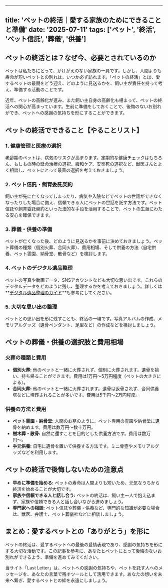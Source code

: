 
---
title: 'ペットの終活｜愛する家族のためにできることと準備'
date: '2025-07-11'
tags: ['ペット', '終活', 'ペット信託', '葬儀', '供養']
---

## ペットの終活とは？なぜ今、必要とされているのか

ペットは私たちにとって、かけがえのない家族の一員です。しかし、人間よりも寿命が短いペットとの別れは、いつか必ず訪れます。「ペットの終活」とは、愛するペットの最期をどう迎え、どのように見送るかを、飼い主が責任を持って考え、準備する活動のことです。

近年、ペットの高齢化が進み、また飼い主自身の高齢化も相まって、ペットの終活への関心が高まっています。生前に準備をしておくことで、後悔のないお別れができ、ペットへの感謝の気持ちを形にすることができます。

## ペットの終活でできること【やることリスト】

### 1. 健康管理と医療の選択

老齢期のペットは、病気のリスクが高まります。定期的な健康チェックはもちろん、もしもの時の延命治療の選択、緩和ケア、安楽死の選択など、獣医さんとよく相談し、ペットにとって最善の選択を考えておきましょう。

### 2. ペット信託・飼育委託契約

飼い主が先に亡くなってしまったり、病気や入院などでペットの世話ができなくなったりした場合に備え、信頼できる人にペットの世話を託す方法です。ペット信託や飼育委託契約といった法的な手段を活用することで、ペットの生涯にわたる安心を確保できます。

### 3. 葬儀・供養の準備

ペットが亡くなった後、どのように見送るかを事前に決めておきましょう。ペット葬儀の種類（個別火葬、合同火葬）、費用相場、そして供養の方法（自宅供養、ペット霊園、納骨堂、散骨など）を検討します。

### 4. ペットのデジタル遺品整理

ペットの写真や動画データ、SNSアカウントなども大切な思い出です。これらのデジタルデータをどのように残し、整理するかを考えておきましょう。詳しくは**[デジタル遺品整理のガイド](/articles/digital-legacy-management-guide)**も参考にしてください。

### 5. 大切な思い出の整理

ペットとの思い出を形に残すことも、終活の一環です。写真アルバムの作成、メモリアルグッズ（遺骨ペンダント、足型など）の作成などを検討しましょう。

## ペットの葬儀・供養の選択肢と費用相場

### 火葬の種類と費用

*   **個別火葬:** 他のペットと一緒に火葬されず、個別に火葬されます。遺骨を拾い、持ち帰ることができます。費用は1万円〜5万円程度（ペットの大きさによる）。
*   **合同火葬:** 他のペットと一緒に火葬されます。遺骨は返骨されず、合同供養塔などに埋葬されることが多いです。費用は5千円〜2万円程度。

### 供養の方法と費用

*   **ペット霊園・納骨堂:** 人間のお墓のように、ペット専用の霊園や納骨堂に遺骨を納めます。費用は数万円〜数十万円。
*   **樹木葬・散骨:** 自然に還すことを目的とした供養方法です。費用は数万円〜。
*   **手元供養:** 自宅に遺骨を置いて供養する方法です。ミニ骨壺やメモリアルグッズなどを利用します。

## ペットの終活で後悔しないための注意点

*   **早めに準備を始める:** ペットの寿命は人間よりも短いため、元気なうちから終活を始めることが大切です。
*   **家族や信頼できる人と話し合う:** ペットの終活は、飼い主一人で抱え込まず、家族や信頼できる人と話し合いながら進めましょう。
*   **専門家への相談:** ペット信託や葬儀・供養など、専門的な知識が必要な場合は、獣医、弁護士、ペット葬儀社などに相談しましょう。

## まとめ：愛するペットとの「ありがとう」を形に

ペットの終活は、愛するペットへの最後の愛情表現であり、感謝の気持ちを形にする大切な活動です。この記事を参考に、あなたとペットにとって後悔のないお別れができるよう、準備を進めてみてください。

当サイト「Last Letter」は、ペットへの感謝の気持ちや、ペットを託す人へのメッセージを、あなたの言葉で残すツールとして活用できます。あなたの想いを未来へ繋ぎ、愛するペットとの絆を永遠にしましょう。
